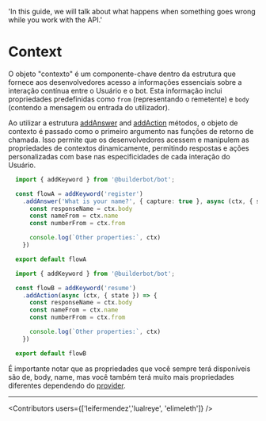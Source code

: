 
  'In this guide, we will talk about what happens when something goes wrong while you work with the API.'



# Context

O objeto "contexto" é um componente-chave dentro da estrutura que fornece aos desenvolvedores acesso a informações essenciais sobre a interação contínua entre o Usuário e o bot. Esta informação inclui propriedades predefinidas como `from` (representando o remetente) e `body` (contendo a mensagem ou entrada do utilizador).

Ao utilizar a estrutura [addAnswer](/add-functions#add-keyword) and [addAction](/add-functions#add-action) métodos, o objeto de contexto é passado como o primeiro argumento nas funções de retorno de chamada. Isso permite que os desenvolvedores acessem e manipulem as propriedades de contextos dinamicamente, permitindo respostas e ações personalizadas com base nas especificidades de cada interação do Usuário.

<CodeGroup>

```ts {{ title: 'flow-addKeyword.ts' }}
  import { addKeyword } from '@builderbot/bot';

  const flowA = addKeyword('register')
    .addAnswer('What is your name?', { capture: true }, async (ctx, { state }) => {
      const responseName = ctx.body
      const nameFrom = ctx.name
      const numberFrom = ctx.from

      console.log(`Other properties:`, ctx)
    })

  export default flowA
```
```ts {{ title: 'flow-addAction.ts' }}
  import { addKeyword } from '@builderbot/bot';

  const flowB = addKeyword('resume')
    .addAction(async (ctx, { state }) => {
      const responseName = ctx.body
      const nameFrom = ctx.name
      const numberFrom = ctx.from

      console.log(`Other properties:`, ctx)
    })

  export default flowB
```
</CodeGroup>

É importante notar que as propriedades que você sempre terá disponíveis são de, body, name, mas você também terá muito mais propriedades diferentes dependendo do [provider](/concepts#provider).

---

<Guides />

<Resources />

<Contributors users={['leifermendez','lualreye', 'elimeleth']} />
